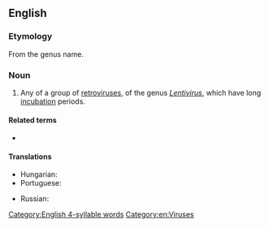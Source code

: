 {{also|lentivírus|Lentivirus}}
==English==
{{wikipedia}}

===Etymology===
From the genus name.

===Noun===
{{en-noun}}

# Any of a group of [[retrovirus]]es, of the genus ''[[Lentivirus]]'', which have long [[incubation]] periods.
#: {{syn|en|lentiretrovirus}}

====Related terms====
* {{l|en|lentiviral}}

====Translations====
{{trans-top|any retrovirus of the genus ''Lentivirus''}}
* Hungarian: {{t|hu|lentivírus}}
* Portuguese: {{t|pt|lentivírus|m}}
{{trans-mid}}
* Russian: {{t|ru|лентиви́рус|m}}
{{trans-bottom}}

[[Category:English 4-syllable words]]
[[Category:en:Viruses]]